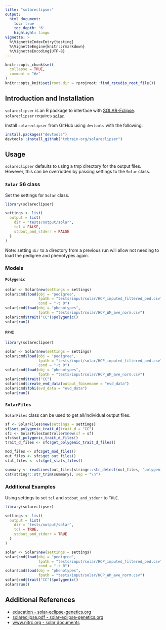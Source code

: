 ```yaml
---
title: "solareclipser"
output:
  html_document:
    toc: true
    toc_depth: '6'
    highlight: tango
vignette: >
  %\VignetteIndexEntry{testing}
  %\VignetteEngine{knitr::rmarkdown}
  %\VignetteEncoding{UTF-8}
---
```


```r
knitr::opts_chunk$set(
  collapse = TRUE,
  comment = "#>"
)
knitr::opts_knit$set(root.dir = rprojroot::find_rstudio_root_file())
```

## Introduction and Installation

`solareclipser` is an R package to interface with
[SOLAR-Eclipse](https://www.nitrc.org/projects/se_linux/). `solareclipser`
requires [`solar`](https://www.nitrc.org/projects/se_linux/).

Install `solareclipser` from GitHub using `devtools` with the following:

```r
install.packages("devtools")
devtools::install_github("txbrain-org/solareclipser")
```

## Usage

`solareclipser` defaults to using a tmp directory for the output files. However, this can be overridden by passing settings to the `Solar` class.

### `Solar` S6 class

Set the settings for `Solar` class.

```r
library(solareclipser)

settings <- list(
  output = list(
    dir = "tests/output/solar",
    tcl = FALSE,
    stdout_and_stderr = FALSE
  )
)
```

Note: setting `dir` to a directory from a previous run will allow not needing to load the pedigree and phenotypes again.

### Models

#### `Polygenic`

```r
solar <- Solar$new(settings = settings)
solar$cmd$load(obj = "pedigree",
               fpath = "tests/input/solar/HCP_imputed_filtered_ped.csv",
               cond = "-t 0")
solar$cmd$load(obj = "phenotypes",
               fpath = "tests/input/solar/HCP_WM_ave_norm.csv")
solar$cmd$trait("CC")$polygenic()
solar$run()
```

#### `FPHI`

```r
library(solareclipser)

solar <- Solar$new(settings = settings)
solar$cmd$load(obj = "pedigree",
               fpath = "tests/input/solar/HCP_imputed_filtered_ped.csv",
               cond = "-t 0")
solar$cmd$load(obj = "phenotypes",
               fpath = "tests/input/solar/HCP_WM_ave_norm.csv")
solar$cmd$trait("CC")
solar$cmd$create_evd_data(output_fbasename = "evd_data")
solar$cmd$fphi(evd_data = "evd_data")
solar$run()
```

### `SolarFiles`

`SolarFiles` class can be used to get all/individual output files.

```r
sf <- SolarFiles$new(settings = settings)
sf$set_polygenic_trait_d(trait_d = "CC")
sfc <- SolarFilesController$new(sf = sf)
sfc$set_polygenic_trait_d_files()
trait_d_files <- sfc$get_polygenic_trait_d_files()

mod_files <- sfc$get_mod_files()
out_files <- sfc$get_out_files()
stat_files <- sfc$get_stats_files()

summary <- readLines(out_files[stringr::str_detect(out_files, "polygenic.out")])
cat(stringr::str_trim(summary), sep = "\n")
```

### Additional Examples

Using settings to set `tcl` and `stdout_and_stderr` to `TRUE`.

```r
library(solareclipser)

settings <- list(
  output = list(
    dir = "tests/output/solar",
    tcl = TRUE,
    stdout_and_stderr = TRUE
  )
)

solar <- Solar$new(settings = settings)
solar$cmd$load(obj = "pedigree",
               fpath = "tests/input/solar/HCP_imputed_filtered_ped.csv",
               cond = "-t 0")
solar$cmd$load(obj = "phenotypes",
               fpath = "tests/input/solar/HCP_WM_ave_norm.csv")
solar$cmd$trait("CC")$polygenic()
solar$run()
```

## Additional References

-   [education - solar-eclipse-genetics.org](https://solar-eclipse-genetics.org/education)
-   [solareclipse.pdf - solar-eclipse-genetics.org](https://solar-eclipse-genetics.org/downloads/solareclipser.pdf)
-   [www.nitrc.org - solar documents](https://www.nitrc.org/docman/?group_id=558)

